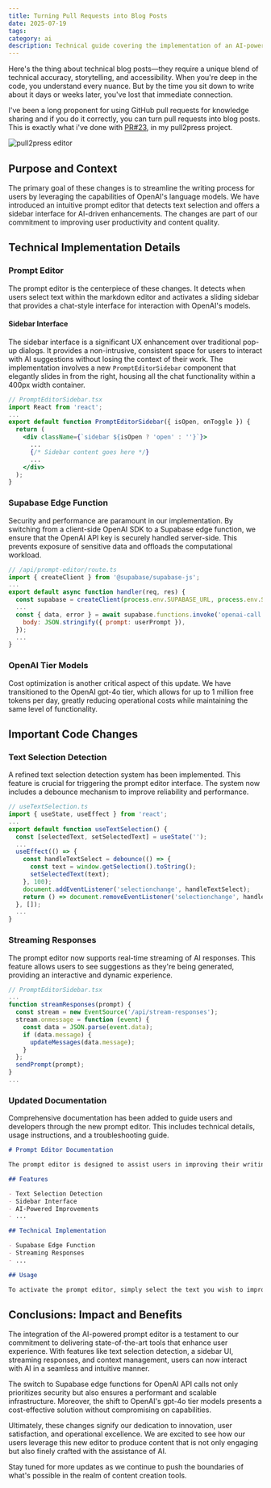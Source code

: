 ```yaml
---
title: Turning Pull Requests into Blog Posts 
date: 2025-07-19
tags:
category: ai
description: Technical guide covering the implementation of an AI-powered prompt editor with text selection detection, sidebar interface, Supabase edge functions, and streaming OpenAI responses. Includes code examples, security considerations, and cost optimization strategies using GPT-4o tier models.
---
```


Here's the thing about technical blog posts—they require a unique blend of technical accuracy, storytelling, and accessibility. When you're deep in the code, you understand every nuance. But by the time you sit down to write about it days or weeks later, you've lost that immediate connection.

I've been a long proponent for using GitHub pull requests for knowledge sharing and if you do it correctly, you can turn pull requests into blog posts. This is exactly what i've done with [PR#23](https://github.com/bdougie/pull2press/pull/23), in my pull2press project. 

![pull2press editor](https://mzjbwtuwfhqujpktlonh.supabase.co/storage/v1/object/public/editor-images/35c8273e-0adb-4869-8bcf-e709645599a4/1752963779704-ml4dmyq.png)

## Purpose and Context

The primary goal of these changes is to streamline the writing process for users by leveraging the capabilities of OpenAI's language models. We have introduced an intuitive prompt editor that detects text selection and offers a sidebar interface for AI-driven enhancements. The changes are part of our commitment to improving user productivity and content quality.

## Technical Implementation Details

### Prompt Editor

The prompt editor is the centerpiece of these changes. It detects when users select text within the markdown editor and activates a sliding sidebar that provides a chat-style interface for interaction with OpenAI's models.

#### Sidebar Interface

The sidebar interface is a significant UX enhancement over traditional pop-up dialogs. It provides a non-intrusive, consistent space for users to interact with AI suggestions without losing the context of their work. The implementation involves a new `PromptEditorSidebar` component that elegantly slides in from the right, housing all the chat functionality within a 400px width container.

```jsx
// PromptEditorSidebar.tsx
import React from 'react';
...
export default function PromptEditorSidebar({ isOpen, onToggle }) {
  return (
    <div className={`sidebar ${isOpen ? 'open' : ''}`}>
      ...
      {/* Sidebar content goes here */}
      ...
    </div>
  );
}
```

### Supabase Edge Function

Security and performance are paramount in our implementation. By switching from a client-side OpenAI SDK to a Supabase edge function, we ensure that the OpenAI API key is securely handled server-side. This prevents exposure of sensitive data and offloads the computational workload.

```javascript
// /api/prompt-editor/route.ts
import { createClient } from '@supabase/supabase-js';
...
export default async function handler(req, res) {
  const supabase = createClient(process.env.SUPABASE_URL, process.env.SUPABASE_ANON_KEY);
  ...
  const { data, error } = await supabase.functions.invoke('openai-call', {
    body: JSON.stringify({ prompt: userPrompt }),
  });
  ...
}
```

### OpenAI Tier Models

Cost optimization is another critical aspect of this update. We have transitioned to the OpenAI gpt-4o tier, which allows for up to 1 million free tokens per day, greatly reducing operational costs while maintaining the same level of functionality.

## Important Code Changes

### Text Selection Detection

A refined text selection detection system has been implemented. This feature is crucial for triggering the prompt editor interface. The system now includes a debounce mechanism to improve reliability and performance.

```javascript
// useTextSelection.ts
import { useState, useEffect } from 'react';
...
export default function useTextSelection() {
  const [selectedText, setSelectedText] = useState('');
  ...
  useEffect(() => {
    const handleTextSelect = debounce(() => {
      const text = window.getSelection().toString();
      setSelectedText(text);
    }, 100);
    document.addEventListener('selectionchange', handleTextSelect);
    return () => document.removeEventListener('selectionchange', handleTextSelect);
  }, []);
  ...
}
```

### Streaming Responses

The prompt editor now supports real-time streaming of AI responses. This feature allows users to see suggestions as they're being generated, providing an interactive and dynamic experience.

```javascript
// PromptEditorSidebar.tsx
...
function streamResponses(prompt) {
  const stream = new EventSource('/api/stream-responses');
  stream.onmessage = function (event) {
    const data = JSON.parse(event.data);
    if (data.message) {
      updateMessages(data.message);
    }
  };
  sendPrompt(prompt);
}
...
```

### Updated Documentation

Comprehensive documentation has been added to guide users and developers through the new prompt editor. This includes technical details, usage instructions, and a troubleshooting guide.

```markdown
# Prompt Editor Documentation

The prompt editor is designed to assist users in improving their writing by providing AI-powered suggestions...

## Features

- Text Selection Detection
- Sidebar Interface
- AI-Powered Improvements
- ...

## Technical Implementation

- Supabase Edge Function
- Streaming Responses
- ...

## Usage

To activate the prompt editor, simply select the text you wish to improve and click on the "AI Editor" button...
```

## Conclusions: Impact and Benefits

The integration of the AI-powered prompt editor is a testament to our commitment to delivering state-of-the-art tools that enhance user experience. With features like text selection detection, a sidebar UI, streaming responses, and context management, users can now interact with AI in a seamless and intuitive manner.

The switch to Supabase edge functions for OpenAI API calls not only prioritizes security but also ensures a performant and scalable infrastructure. Moreover, the shift to OpenAI's gpt-4o tier models presents a cost-effective solution without compromising on capabilities.

Ultimately, these changes signify our dedication to innovation, user satisfaction, and operational excellence. We are excited to see how our users leverage this new editor to produce content that is not only engaging but also finely crafted with the assistance of AI.

Stay tuned for more updates as we continue to push the boundaries of what's possible in the realm of content creation tools.
